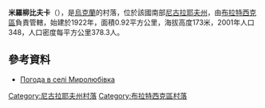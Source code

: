 {{coord|47|59|56|N|31|42|9|E|scale:100000|display=title}}

'''米羅柳比夫卡'''（{{lang-uk|Миролюбівка}}），是[[烏克蘭|烏克蘭]]的村落，位於該國南部[[尼古拉耶夫州|尼古拉耶夫州]]，由[[布拉特西克區|布拉特西克區]]負責管轄，始建於1922年，面積0.92平方公里，海拔高度173米，2001年人口348，人口密度每平方公里378.3人。

==參考資料==
* [http://weather.in.ua/ua/nikolaevskaja/15757 Погода в селі Миролюбівка]

[[Category:尼古拉耶夫州村落|Category:尼古拉耶夫州村落]]
[[Category:布拉特西克區村落|Category:布拉特西克區村落]]


{{Mykolaiv-geo-stub}}